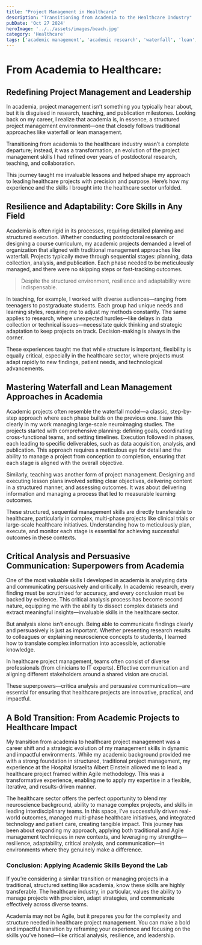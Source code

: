 ```yaml
---
title: "Project Management in Healthcare"
description: "Transitioning from Academia to the Healthcare Industry"
pubDate: 'Oct 27 2024'
heroImage: '../../assets/images/beach.jpg'
category: 'Healthcare'
tags: ['academic management', 'academic research', 'waterfall', 'lean', 'Agile']
---
```


# From Academia to Healthcare: 
## Redefining Project Management and Leadership

In academia, project management isn’t something you typically hear about, but it is disguised in research, teaching, and publication milestones. Looking back on my career, I realize that academia is, in essence, a structured project management environment—one that closely follows traditional approaches like waterfall or lean management. 

Transitioning from academia to the healthcare industry wasn’t a complete departure; instead, it was a transformation, an evolution of the project management skills I had refined over years of postdoctoral research, teaching, and collaboration.

This journey taught me invaluable lessons and helped shape my approach to leading healthcare projects with precision and purpose. Here’s how my experience and the skills I brought into the healthcare sector unfolded.

## Resilience and Adaptability: Core Skills in Any Field

Academia is often rigid in its processes, requiring detailed planning and structured execution. Whether conducting postdoctoral research or designing a course curriculum, my academic projects demanded a level of organization that aligned with traditional management approaches like waterfall. Projects typically move through sequential stages: planning, data collection, analysis, and publication. Each phase needed to be meticulously managed, and there were no skipping steps or fast-tracking outcomes.

> Despite the structured environment, resilience and adaptability were indispensable. 

In teaching, for example, I worked with diverse audiences—ranging from teenagers to postgraduate students. Each group had unique needs and learning styles, requiring me to adjust my methods constantly. The same applies to research, where unexpected hurdles—like delays in data collection or technical issues—necessitate quick thinking and strategic adaptation to keep projects on track. Decision-making is always in the corner.

These experiences taught me that while structure is important, flexibility is equally critical, especially in the healthcare sector, where projects must adapt rapidly to new findings, patient needs, and technological advancements.

## Mastering Waterfall and Lean Management Approaches in Academia

Academic projects often resemble the waterfall model—a classic, step-by-step approach where each phase builds on the previous one. I saw this clearly in my work managing large-scale neuroimaging studies. The projects started with comprehensive planning: defining goals, coordinating cross-functional teams, and setting timelines. Execution followed in phases, each leading to specific deliverables, such as data acquisition, analysis, and publication. This approach requires a meticulous eye for detail and the ability to manage a project from conception to completion, ensuring that each stage is aligned with the overall objective.

Similarly, teaching was another form of project management. Designing and executing lesson plans involved setting clear objectives, delivering content in a structured manner, and assessing outcomes. It was about delivering information and managing a process that led to measurable learning outcomes.

These structured, sequential management skills are directly transferable to healthcare, particularly in complex, multi-phase projects like clinical trials or large-scale healthcare initiatives. Understanding how to meticulously plan, execute, and monitor each stage is essential for achieving successful outcomes in these contexts.

## Critical Analysis and Persuasive Communication: Superpowers from Academia

One of the most valuable skills I developed in academia is analyzing data and communicating persuasively and critically. In academic research, every finding must be scrutinized for accuracy, and every conclusion must be backed by evidence. This critical analysis process has become second nature, equipping me with the ability to dissect complex datasets and extract meaningful insights—invaluable skills in the healthcare sector.

But analysis alone isn’t enough. Being able to communicate findings clearly and persuasively is just as important. Whether presenting research results to colleagues or explaining neuroscience concepts to students, I learned how to translate complex information into accessible, actionable knowledge. 

In healthcare project management, teams often consist of diverse professionals (from clinicians to IT experts). Effective communication and aligning different stakeholders around a shared vision are crucial.

These superpowers—critica analysis and persuasive communication—are essential for ensuring that healthcare projects are innovative, practical, and impactful.

## A Bold Transition: From Academic Projects to Healthcare Impact

My transition from academia to healthcare project management was a career shift and a strategic evolution of my management skills in dynamic and impactful environments. While my academic background provided me with a strong foundation in structured, traditional project management, my experience at the Hospital Israelita Albert Einstein allowed me to lead a healthcare project framed within Agile methodology. This was a transformative experience, enabling me to apply my expertise in a flexible, iterative, and results-driven manner.

The healthcare sector offers the perfect opportunity to blend my neuroscience background, ability to manage complex projects, and skills in leading interdisciplinary teams. In this space, I’ve successfully driven real-world outcomes, managed multi-phase healthcare initiatives, and integrated technology and patient care, creating tangible impact.
This journey has been about expanding my approach, applying both traditional and Agile management techniques in new contexts, and leveraging my strengths—resilience, adaptability, critical analysis, and communication—in environments where they genuinely make a difference.

### Conclusion: Applying Academic Skills Beyond the Lab

If you’re considering a similar transition or managing projects in a traditional, structured setting like academia, know these skills are highly transferable. The healthcare industry, in particular, values the ability to manage projects with precision, adapt strategies, and communicate effectively across diverse teams.

Academia may not be Agile, but it prepares you for the complexity and structure needed in healthcare project management. You can make a bold and impactful transition by reframing your experience and focusing on the skills you’ve honed—like critical analysis, resilience, and leadership.


